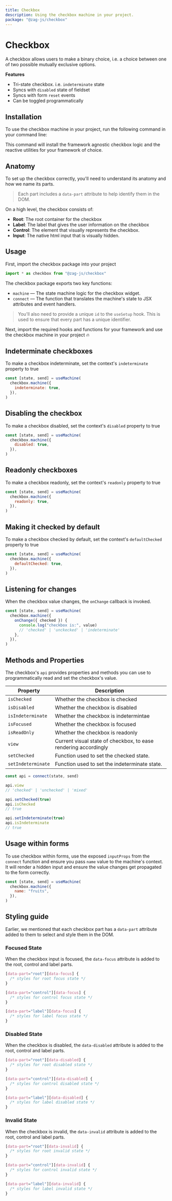 ```yaml
---
title: Checkbox
description: Using the checkbox machine in your project.
package: "@zag-js/checkbox"
---
```


# Checkbox

A checkbox allows users to make a binary choice, i.e. a choice between one of
two possible mutually exclusive options.

**Features**

- Tri-state checkbox. i.e. `indeterminate` state
- Syncs with `disabled` state of fieldset
- Syncs with form `reset` events
- Can be toggled programmatically

## Installation

To use the checkbox machine in your project, run the following command in your
command line:

<CodeSnippet id="checkbox/installation.mdx" />

This command will install the framework agnostic checkbox logic and the reactive
utilities for your framework of choice.

## Anatomy

To set up the checkbox correctly, you'll need to understand its anatomy and how
we name its parts.

> Each part includes a `data-part` attribute to help identify them in the DOM.

On a high level, the checkbox consists of:

- **Root**: The root container for the checkbox
- **Label**: The label that gives the user information on the checkbox
- **Control**: The element that visually represents the checkbox.
- **Input**: The native html input that is visually hidden.

## Usage

First, import the checkbox package into your project

```jsx
import * as checkbox from "@zag-js/checkbox"
```

The checkbox package exports two key functions:

- `machine` — The state machine logic for the checkbox widget.
- `connect` — The function that translates the machine's state to JSX attributes
  and event handlers.

> You'll also need to provide a unique `id` to the `useSetup` hook. This is used
> to ensure that every part has a unique identifier.

Next, import the required hooks and functions for your framework and use the
checkbox machine in your project 🔥

<CodeSnippet id="checkbox/usage.mdx" />

## Indeterminate checkboxes

To make a checkbox indeterminate, set the context's `indeterminate` property to
true

```jsx {3}
const [state, send] = useMachine(
  checkbox.machine({
    indeterminate: true,
  }),
)
```

## Disabling the checkbox

To make a checkbox disabled, set the context's `disabled` property to true

```jsx {3}
const [state, send] = useMachine(
  checkbox.machine({
    disabled: true,
  }),
)
```

## Readonly checkboxes

To make a checkbox readonly, set the context's `readonly` property to true

```jsx {3}
const [state, send] = useMachine(
  checkbox.machine({
    readonly: true,
  }),
)
```

## Making it checked by default

To make a checkbox checked by default, set the context's `defaultChecked`
property to true

```jsx {3}
const [state, send] = useMachine(
  checkbox.machine({
    defaultChecked: true,
  }),
)
```

## Listening for changes

When the checkbox value changes, the `onChange` callback is invoked.

```jsx {3-8}
const [state, send] = useMachine(
  checkbox.machine({
    onChange({ checked }) {
      console.log("checkbox is:", value)
      // 'checked' | 'unckecked' | 'indeterminate'
    },
  }),
)
```

## Methods and Properties

The checkbox's `api` provides properties and methods you can use to
programmatically read and set the checkbox's value.

| Property           | Description                                                     |
| ------------------ | --------------------------------------------------------------- |
| `isChecked`        | Whether the checkbox is checked                                 |
| `isDisabled`       | Whether the checkbox is disabled                                |
| `isIndeterminate`  | Whether the checkbox is indetermintae                           |
| `isFocused`        | Whether the checkbox is focused                                 |
| `isReadOnly`       | Whether the checkbox is readonly                                |
| `view`             | Current visual state of checkbox, to ease rendering accordingly |
| `setChecked`       | Function used to set the checked state.                         |
| `setIndeterminate` | Function used to set the indeterminate state.                   |

```js
const api = connect(state, send)

api.view
// 'checked' | 'unchecked' | 'mixed'

api.setChecked(true)
api.isChecked
// true

api.setIndeterminate(true)
api.isIndeterminate
// true
```

## Usage within forms

To use checkbox within forms, use the exposed `inputProps` from the `connect`
function and ensure you pass `name` value to the machine's context. It will
render a hidden input and ensure the value changes get propagated to the form
correctly.

```jsx {3}
const [state, send] = useMachine(
  checkbox.machine({
    name: "fruits",
  }),
)
```

## Styling guide

Earlier, we mentioned that each checkbox part has a `data-part` attribute added
to them to select and style them in the DOM.

### Focused State

When the checkbox input is focused, the `data-focus` attribute is added to the
root, control and label parts.

```css
[data-part="root"][data-focus] {
  /* styles for root focus state */
}

[data-part="control"][data-focus] {
  /* styles for control focus state */
}

[data-part="label"][data-focus] {
  /* styles for label focus state */
}
```

### Disabled State

When the checkbox is disabled, the `data-disabled` attribute is added to the
root, control and label parts.

```css
[data-part="root"][data-disabled] {
  /* styles for root disabled state */
}

[data-part="control"][data-disabled] {
  /* styles for control disabled state */
}

[data-part="label"][data-disabled] {
  /* styles for label disabled state */
}
```

### Invalid State

When the checkbox is invalid, the `data-invalid` attribute is added to the root,
control and label parts.

```css
[data-part="root"][data-invalid] {
  /* styles for root invalid state */
}

[data-part="control"][data-invalid] {
  /* styles for control invalid state */
}

[data-part="label"][data-invalid] {
  /* styles for label invalid state */
}
```
